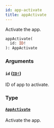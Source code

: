 ```yaml
---
id: app-activate
title: appActivate
---
```


Activate the app.

```graphql
appActivate(
  id: ID!
): AppActivate

```

### Arguments

#### `id` ([`ID!`](/api-reference/scalars/id.mdx))

ID of app to activate.

### Type

#### [`AppActivate`](/api-reference/objects/app-activate.mdx)

Activate the app.
